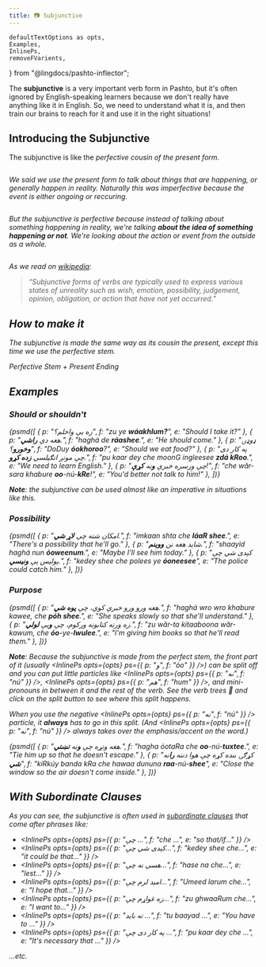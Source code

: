 ```yaml
---
title: 📷 Subjunctive
---
```


    defaultTextOptions as opts,
    Examples,
    InlinePs,
    removeFVarients,
} from "@lingdocs/pashto-inflector";

The **subjunctive** is a very important verb form in Pashto, but it's often ignored by English-speaking learners because we don't really have anything like it in English. So, we need to understand what it is, and then train our brains to reach for it and use it in the right situations!

## Introducing the Subjunctive

The subjunctive is like the <i className="fas fa-camera" /> perfective cousin of the <Link to="/verbs/present-verbs">present</Link> form.

<div className="text-center">
    <img src={cousins} alt="" className="img-fluid" />
</div>

We said we use the <Link to="/verbs/present-verbs">present</Link> form to talk about things that are happening, or generally happen in reality. Naturally this was <i className="fas fa-video" /> imperfective because the event is either ongoing or reccuring.

<div className="text-center">
    <img src={presentInReality} alt="" className="img-fluid" />
</div>

But the subjunctive is <i className="fas fa-camera" /> perfective because instead of talking about something happening in reality, we're talking **about the idea of something happening or not**. We're looking about the action or event *from the outside as a whole*.

<div className="text-center">
    <img src={subjunctiveAboveReality} alt="" className="img-fluid" />
</div>

As we read on [wikipedia](https://en.wikipedia.org/wiki/Subjunctive_mood):

> “Subjunctive forms of verbs are typically used to express various states of unreality such as wish, emotion, possibility, judgement, opinion, obligation, or action that have not yet occurred.”

## How to make it

The subjunctive is made the same way as its cousin the <Link to="/verbs/present-verbs">present</Link>, except this time we use the *perfective* stem.

<Formula>
    Perfective Stem + <Link to="/verbs/verb-endings/">Present Ending</Link>
</Formula>

<BasicVerbShowCase opts={opts} tense="subjunctiveVerb" />

## Examples

### Should or shouldn't

<Examples opts={opts}>{psmd([
    { p: "زه یې واخلم؟", f: "zu ye **wáakhlum?**", e: "Should I take it?" },
    { p: "هغه دې **راشي**.", f: "haghá de **ráashee**.", e: "He should come." },
    { p: "ډوډۍ **وخورو**؟", f: "DoDuy **óokhoroo**?", e: "Should we eat food?" },
    { p: "په کار دی چې مونږ انګیلسي **زده کړو**.", f: "pu kaar dey che moonG ingleesee **zdá kRoo**.", e: "We need to learn English." },
    { p: "چې ورسره خبرې **و**نه **کړې**!", f: "che wăr-sara khabure **oo**-nú-**kRe**!", e: "You'd better not talk to him!" },
])}</Examples>

**Note**: the subjunctive can be used almost like an imperative in situations like this.

### Possibility

<Examples opts={opts}>{psmd([
    { p: "امکان شته چې **لاړ شي**.", f: "imkaan shta che **láaR shee**.", e: "There's a possibility that he'll go." },
    { p: "شاید هغه نن **ووینم**.", f: "shaayid haghá nun **óoweenum**.", e: "Maybe I'll see him today." },
    { p: "کېدی شي چې پولیس یې **ونیسي**.", f: "kedey shee che polees ye **óoneesee**", e: "The police could catch him." },
])}</Examples>

### Purpose

<Examples opts={opts}>{psmd([
    { p: "هغه ورو ورو خبرې کوي، چې **پوه شي**.", f: "haghá wro wro khabure kawee, che **póh shee**.", e: "She speaks slowly so that she'll understand." },
    { p: "زه ورته کتابونه ورکوم، چې **و**یې **لولي**.", f: "zu wăr-ta kitaaboona wăr-kawum, che **óo**-ye-**lwulee**.", e: "I'm giving him books so that he'll read them." },
])}</Examples>

**Note**: Because the subjunctive is made from the perfect stem, the front part of it (usually <InlinePs opts={opts} ps={{ p: "و", f: "óo" }} />) can be split off and you can put little particles like <InlinePs opts={opts} ps={{ p: "نه", f: "nú" }} />, <InlinePs opts={opts} ps={{ p: "هم", f: "hum" }} />, and <Link to="/pronouns/pronouns-mini/">mini-pronouns</Link> in between it and the rest of the verb. See the <Link to="/verbs/roots-and-stems/">verb trees</Link> 🌳 and click on the split button to see where this split happens.

When you use the negative <InlinePs opts={opts} ps={{ p: "نه", f: "nú" }} /> particle, it <strong>always</strong> has to go in this split. (And <InlinePs opts={opts} ps={{ p: "نه", f: "nú" }} /> always takes over the emphasis/accent on the word.)

<Examples opts={opts}>{psmd([
    { p: "هغه وتړه چې **و**نه **تښتي**.", f: "hagha óotaRa che **oo**-nú-**tuxtee**.", e: "Tie him up so that he doesn't escape." },
    { p: "کړګۍ بنده کړه چې هوا دننه **را**نه **شي**", f: "kiRkúy banda kRa che hawaa dununa **raa**-nú-**shee**", e: "Close the window so the air doesn't come inside." },
])}</Examples>

## With Subordinate Clauses

As you can see, the subjunctive is often used in [subordinate clauses](https://en.wikipedia.org/wiki/Dependent_clause) that come after phrases like: 

- <InlinePs opts={opts} ps={{ p: "چې ...", f: "che ...", e: "so that/if..." }} />
- <InlinePs opts={opts} ps={{ p: "کېدی شي چې...", f: "kedey shee che...", e: "it could be that..." }} />
- <InlinePs opts={opts} ps={{ p: "هسې نه چې...", f: "hase na che...", e: "lest..." }} />
- <InlinePs opts={opts} ps={{ p: "امید لرم چې...", f: "Umeed larum che...", e: "I hope that..." }} />
- <InlinePs opts={opts} ps={{ p: "زه غواړم چې...", f: "zu ghwaaRum che...", e: "I want to..." }} />
- <InlinePs opts={opts} ps={{ p: "ته باید ...", f: "tu baayad ...", e: "You have to ..." }} />
- <InlinePs opts={opts} ps={{ p: "په کار دی چې ...", f: "pu kaar dey che ...", e: "It's necessary that ..." }} />

...etc.

